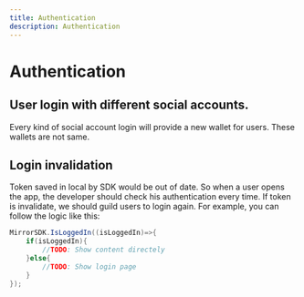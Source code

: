 ```yaml
---
title: Authentication
description: Authentication
---
```


# Authentication

## User login with different social accounts.
Every kind of social account login will provide a new wallet for users. These wallets are not same.

## Login invalidation
Token saved in local by SDK would be out of date. So when a user opens the app, the developer should check his authentication every time. If token is invalidate, we should guild users to login again.
For example, you can follow the logic like this:  

```cs
MirrorSDK.IsLoggedIn((isLoggedIn)=>{
    if(isLoggedIn){
        //TODO: Show content directely
    }else{
        //TODO: Show login page
    }
});
```
